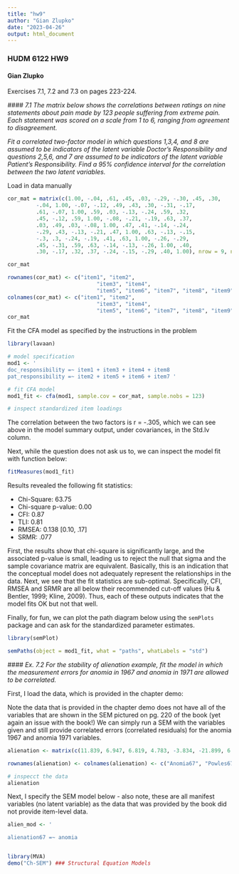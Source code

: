 ```yaml
---
title: "hw9"
author: "Gian Zlupko"
date: "2023-04-26"
output: html_document
---
```


### HUDM 6122 HW9 
#### Gian Zlupko 

Exercises 7.1, 7.2 and 7.3 on pages 223-224.




*#### 7.1 The matrix below shows the correlations between ratings on nine statements about pain made by 123 people suffering from extreme pain. Each statement was scored on a scale from 1 to 6, ranging from agreement to disagreement.*

*Fit a correlated two-factor model in which questions 1,3,4, and 8 are assumed to be indicators of the latent variable Doctor’s Responsibility and questions 2,5,6, and 7 are assumed to be indicators of the latent variable Patient’s Responsibility. Find a 95% confidence interval for the correlation between the two latent variables.*


Load in data manually 

```r
cor_mat = matrix(c(1.00, -.04, .61, .45, .03, -.29, -.30, .45, .30, 
         -.04, 1.00, -.07, -.12, .49, .43, .30, -.31, -.17, 
         .61, -.07, 1.00, .59, .03, -.13, -.24, .59, .32, 
         .45, -.12, .59, 1.00, -.08, -.21, -.19, .63, .37, 
         .03, .49, .03, -.08, 1.00, .47, .41, -.14, -.24, 
         -.29, .43, -.13, -.21, .47, 1.00, .63, -.13, -.15, 
         -.3, .3, -.24, -.19, .41, .63, 1.00, -.26, -.29, 
         .45, -.31, .59, .63, -.14, -.13, -.26, 1.00, .40, 
         .30, -.17, .32, .37, -.24, -.15, -.29, .40, 1.00), nrow = 9, ncol = 9)

cor_mat

rownames(cor_mat) <- c("item1", "item2", 
                            "item3", "item4",
                            "item5", "item6", "item7", "item8", "item9")
colnames(cor_mat) <- c("item1", "item2", 
                            "item3", "item4",
                            "item5", "item6", "item7", "item8", "item9")
cor_mat
```


Fit the CFA model as specified by the instructions in the problem

```r
library(lavaan) 

# model specification 
mod1 <- ' 
doc_responsibility =~ item1 + item3 + item4 + item8 
pat_responsibility =~ item2 + item5 + item6 + item7 ' 

# fit CFA model 
mod1_fit <- cfa(mod1, sample.cov = cor_mat, sample.nobs = 123) 

# inspect standardized item loadings
```

The correlation between the two factors is r = -.305, which we can see above in the model summary output, under covariances, in the Std.lv column.

Next, while the question does not ask us to, we can inspect the model fit with function below: 
```r
fitMeasures(mod1_fit)
```

Results revealed the following fit statistics: 

- Chi-Square: 63.75
- Chi-square p-value: 0.00
- CFI: 0.87
- TLI: 0.81
- RMSEA: 0.138 [0.10, .17]
- SRMR: .077

First, the results show that chi-square is significantly large, and the associated p-value is small, leading us to reject the null that sigma and the sample covariance matrix are equivalent. Basically, this is an indication that the conceptual model does not adequately represent the relationships in the data. Next, we see that the fit statistics are sub-optimal. Specifically, CFI, RMSEA and SRMR are all below their recommended cut-off values (Hu & Bentler, 1999; Kline, 2009). Thus, each of these outputs indicates that the model fits OK but not that well. 


Finally, for fun, we can plot the path diagram below using the `semPlots` package and can ask for the standardized parameter estimates. 
```r
library(semPlot) 

semPaths(object = mod1_fit, what = "paths", whatLabels = "std") 
```


*#### Ex. 7.2 For the stability of alienation example, fit the model in which the measurement errors for anomia in 1967 and anomia in 1971 are allowed to be correlated.*

First, I load the data, which is provided in the chapter demo:

Note the data that is provided in the chapter demo does not have all of the variables that are shown in the SEM pictured on pg. 220 of the book (yet again an issue with the book!) We can simply run a SEM with the variables given and still provide correlated errors (correlated residuals) for the anomia 1967 and anomia 1971 variables. 

```r
alienation <- matrix(c(11.839, 6.947, 6.819, 4.783, -3.834, -21.899, 6.947, 9.364, 5.091, 5.028, -3.889, -18.831, 6.819, 5.091,12.532, 7.495, -3.841, -21.748, 4.783, 5.028, 7.495, 9.986, -3.625, -18.775, -3.834,-3.889,-3.841,-3.625,  9.60,   35.522, -21.899,-18.831,-21.748,-18.775,35.522,450.283), ncol = 6, byrow = TRUE)

rownames(alienation) <- colnames(alienation) <- c("Anomia67", "Powles67", "Anomia71", "Powles71", "Educ", "SEI")

# inspecct the data 
alienation
```


Next, I specify the SEM model below - also note, these are all manifest variables (no latent variable) as the data that was provided by the book did not provide item-level data.

```r

alien_mod <- '  

alienation67 =~ anomia



```









```r
library(MVA)
demo("Ch-SEM") ### Structural Equation Models
```

